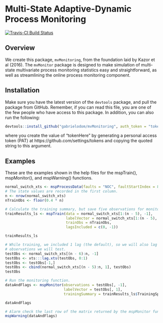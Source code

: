 # Multi-State Adaptive-Dynamic Process Monitoring

[![Travis-CI Build Status](https://travis-ci.com/gabrielodom/mvMonitoring.svg?token=ZzKTz9X2qQxWeqCPkaKq&branch=master)](https://travis-ci.com/gabrielodom/mvMonitoring)

## Overview
We create this package, `mvMonitoring`, from the foundation laid by Kazor et al (2016). The `mvMonitor` package is designed to make simulation of multi-state multivariate process monitoring statistics easy and straightforward, as well as streamlining the online process monitoring component.

## Installation
Make sure you have the latest version of the `devtools` package, and pull the package from GitHub. Remember, if you can read this file, you are one of the few people who have access to this package. In addition, you can also run the following:
```r
devtools::install_github("gabrielodom/mvMonitoring", auth_token = "tokenHere")
```
where you create the value of "tokenHere" by generating a personal access token (PAT) at https://github.com/settings/tokens and copying the quoted string to this argument.

## Examples
These are the examples shown in the help files for the mspTrain(), mspMonitor(), and mspWarning() functions.
```r
normal_switch_xts <- mspProcessData(faults = "NOC", faultStartIndex = 8500)
# The state values are recorded in the first column.
n <- nrow(normal_switch_xts)
nTrainObs <- floor(0.4 * n)

# Calculate the training summary, but save five observations for monitoring.
trainResults_ls <- mspTrain(data = normal_switch_xts[1:(n - 5), -1],
                            labelVector = normal_switch_xts[1:(n - 5), 1],
                            trainObs = nTrainObs,
                            lagsIncluded = c(0, -1))

trainResults_ls

# While training, we included 1 lag (the default), so we will also lag the
# observations we will test.
testObs <- normal_switch_xts[(n - 6):n, -1]
testObs <- xts:::lag.xts(testObs, 0:1)
testObs <- testObs[-1,]
testObs <- cbind(normal_switch_xts[(n - 5):n, 1], testObs)
testObs

# Run the monitoring function.
dataAndFlags <- mspMonitor(observations = testObs[, -1],
                           labelVector = testObs[, 1],
                           trainingSummary = trainResults_ls$TrainingSpecs)

dataAndFlags

# Alarm check the last row of the matrix returned by the mspMonitor function
mspWarning(dataAndFlags)
```
